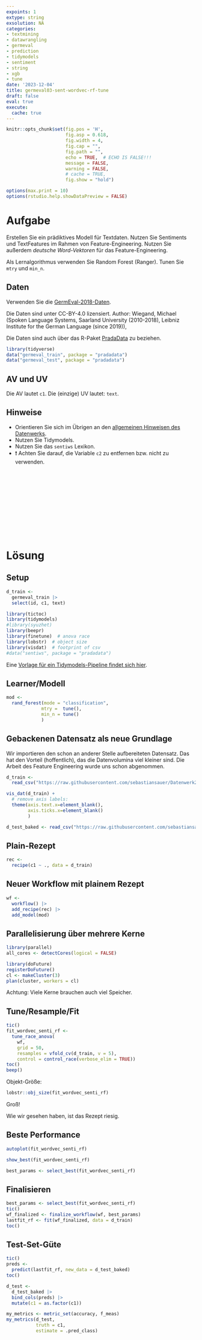 ```yaml
---
expoints: 1
extype: string
exsolution: NA
categories:
- textmining
- datawrangling
- germeval
- prediction
- tidymodels
- sentiment
- string
- xgb
- tune
date: '2023-12-04'
title: germeval03-sent-wordvec-rf-tune
draft: false  
eval: true
execute:
  cache: true
---
```




```r
knitr::opts_chunk$set(fig.pos = 'H',
                      fig.asp = 0.618,
                      fig.width = 4,
                      fig.cap = "", 
                      fig.path = "",
                      echo = TRUE,  # ECHO IS FALSE!!!
                      message = FALSE,
                      warning = FALSE,
                      # cache = TRUE,
                      fig.show = "hold")

options(max.print = 10)
options(rstudio.help.showDataPreview = FALSE)
```



# Aufgabe

Erstellen Sie ein prädiktives Modell für Textdaten. Nutzen Sie Sentiments und TextFeatures im Rahmen von Feature-Engineering.
Nutzen Sie außerdem *deutsche Word-Vektoren* für das Feature-Engineering.

Als Lernalgorithmus verwenden Sie Random Forest (Ranger). Tunen Sie `mtry` und `min_n`.



## Daten

Verwenden Sie die [GermEval-2018-Daten](https://heidata.uni-heidelberg.de/dataset.xhtml?persistentId=doi:10.11588/data/0B5VML).

Die Daten sind unter CC-BY-4.0 lizensiert. Author: Wiegand, Michael (Spoken Language Systems, Saarland University (2010-2018), Leibniz Institute for the German Language (since 2019)),

Die Daten sind auch über das R-Paket [PradaData](https://github.com/sebastiansauer/pradadata/tree/master/data-raw/GermEval-2018-Data-master) zu beziehen.


```r
library(tidyverse)
data("germeval_train", package = "pradadata")
data("germeval_test", package = "pradadata")
```

## AV und UV

Die AV lautet `c1`. Die (einzige) UV lautet: `text`.


## Hinweise

- Orientieren Sie sich im Übrigen an den [allgemeinen Hinweisen des Datenwerks](https://datenwerk.netlify.app/hinweise).
- Nutzen Sie Tidymodels.
- Nutzen Sie das `sentiws` Lexikon.
- ❗ Achten Sie darauf, die Variable `c2` zu entfernen bzw. nicht zu verwenden.





</br>
</br>
</br>
</br>
</br>
</br>
</br>
</br>
</br>
</br>

# Lösung


## Setup

```r
d_train <-
  germeval_train |> 
  select(id, c1, text)
```


```r
library(tictoc)
library(tidymodels)
#library(syuzhet)
library(beepr)
library(finetune)  # anova race
library(lobstr)  # object size
library(visdat)  # footprint of csv
#data("sentiws", package = "pradadata")
```


Eine [Vorlage für ein Tidymodels-Pipeline findet sich hier](https://datenwerk.netlify.app/posts/tidymodels-vorlage2/tidymodels-vorlage2.html).



## Learner/Modell

```r
mod <-
  rand_forest(mode = "classification",
             mtry =  tune(), 
             min_n = tune()
             )
```



## Gebackenen Datensatz als neue Grundlage

Wir importieren den schon an anderer Stelle aufbereiteten Datensatz.
Das hat den Vorteil (hoffentlich), das die Datenvolumina viel kleiner sind.
Die Arbeit des Feature Engineering wurde uns schon abgenommen.

```r
d_train <-
  read_csv("https://raw.githubusercontent.com/sebastiansauer/Datenwerk2/main/data/germeval/germeval_train_recipe_wordvec_senti.csv")
```


```r
vis_dat(d_train) +
  # remove axis labels:
  theme(axis.text.x=element_blank(),
        axis.ticks.x=element_blank() 
        )
```





```r
d_test_baked <- read_csv("https://raw.githubusercontent.com/sebastiansauer/Datenwerk2/main/data/germeval/germeval_test_recipe_wordvec_senti.csv")
```


## Plain-Rezept

```r
rec <- 
  recipe(c1 ~ ., data = d_train)
```




## Neuer Workflow mit plainem Rezept

```r
wf <-
  workflow() |> 
  add_recipe(rec) |> 
  add_model(mod)
```





## Parallelisierung über mehrere Kerne

```r
library(parallel)
all_cores <- detectCores(logical = FALSE)

library(doFuture)
registerDoFuture()
cl <- makeCluster(3)
plan(cluster, workers = cl)
```


Achtung: Viele Kerne brauchen auch viel Speicher.

## Tune/Resample/Fit




```r
tic()
fit_wordvec_senti_rf <-
  tune_race_anova(
    wf,
    grid = 50,
    resamples = vfold_cv(d_train, v = 5),
    control = control_race(verbose_elim = TRUE))
toc()
beep()
```



Objekt-Größe:

```r
lobstr::obj_size(fit_wordvec_senti_rf)
```


Groß!

Wie wir gesehen haben, ist das Rezept riesig.



## Beste Performance

```r
autoplot(fit_wordvec_senti_rf)
```


```r
show_best(fit_wordvec_senti_rf)

best_params <- select_best(fit_wordvec_senti_rf)
```


## Finalisieren


```r
best_params <- select_best(fit_wordvec_senti_rf)
tic()
wf_finalized <- finalize_workflow(wf, best_params)
lastfit_rf <- fit(wf_finalized, data = d_train)
toc()
```


## Test-Set-Güte

```r
tic()
preds <-
  predict(lastfit_rf, new_data = d_test_baked)
toc()
```


```r
d_test <-
  d_test_baked |> 
  bind_cols(preds) |> 
  mutate(c1 = as.factor(c1))
```


```r
my_metrics <- metric_set(accuracy, f_meas)
my_metrics(d_test,
           truth = c1,
           estimate = .pred_class)
```











